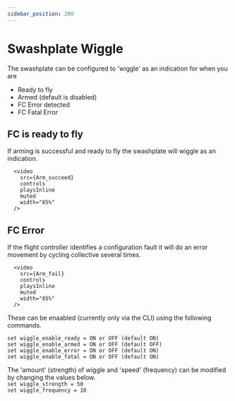 ```yaml
---
sidebar_position: 200
---
```




# Swashplate Wiggle

The swashplate can be configured to 'wiggle' as an indication for when you are
* Ready to fly
* Armed (default is disabled)
* FC Error detected
* FC Fatal Error

## FC is ready to fly

If arming is successful and ready to fly the swashplate will wiggle as an indication.

      <video
        src={Arm_succeed}
        controls 
        playsInline
        muted
        width="85%"
      />

## FC Error
If the flight controller identifies a configuration fault it will do an error movement by cycling collective several times.

      <video
        src={Arm_fail}
        controls
        playsInline
        muted
        width="85%"
      />

These can be enaabled (currently only via the CLI) using the following commands.

`set wiggle_enable_ready = ON or OFF (default ON)`  
`set wiggle_enable_armed = ON or OFF (default OFF)`  
`set wiggle_enable_error = ON or OFF (default ON)`  
`set wiggle_enable_fatal = ON or OFF (default ON)`  

The 'amount' (strength) of wiggle and 'speed' (frequency) can be modified by changing the values below.  
`set wiggle_strength = 50`  
`set wiggle_frequency = 10`  
